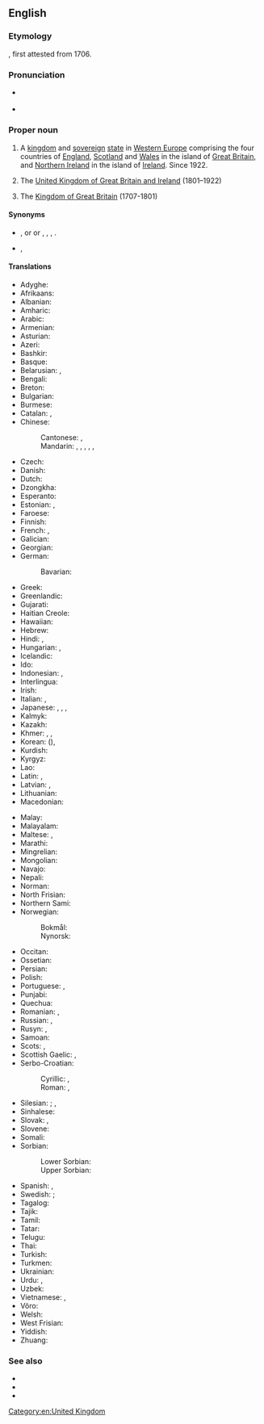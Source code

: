 ==English==
{{wikipedia}}
{{wikivoyage}}

===Etymology===
{{compound|united|kingdom|lang=en}}, first attested from 1706.

===Pronunciation===
* {{a|UK|US}} {{IPA|/juːˌnaɪ.tɪd ˈkɪŋ.dəm/|/jʊˌnaɪ.tɪd ˈkɪŋ.dəm/|/jəˌnaɪ.tɪd ˈkɪŋ.dəm/|lang=en}}
* {{audio|en-us-United Kingdom.ogg|Audio (US)|lang=en}}

===Proper noun===
{{en-proper noun|head=[[united|United]] [[kingdom|Kingdom]]}}

# {{senseid|en|Q145}}A [[kingdom]] and [[sovereign]] [[state]] in [[Western Europe]] comprising the four countries of [[England]], [[Scotland]] and [[Wales]] in the island of [[Great Britain]], and [[Northern Ireland]] in the island of [[Ireland]]. Since 1922.
# {{senseid|en|Q174193}}{{lb|en|historical}} The [[United Kingdom of Great Britain and Ireland]] (1801–1922)
# {{senseid|en|Q161885}}{{lb|en|historical|informal}} The [[Kingdom of Great Britain]] (1707-1801)

====Synonyms====
* {{sense|Sense 1}} {{l|en|United Kingdom of Great Britain and Northern Ireland}} {{qualifier|official name}}, {{l|en|UK}} or {{l|en|U.K.}} or {{l|en|U. K.}} {{qualifier|abbreviation}}, {{l|en|Great Britain}} {{qualifier|loosely}}, {{l|en|Britain}} {{qualifier|loosely}}, {{l|en|England}} {{qualifier|non-standard; sometimes offensive}}.
* {{sense|Sense 3}} {{l|en|Great Britain}} {{qualifier|official name}}, {{l|en|United Kingdom of Great Britain}} {{qualifier|modern use}}

====Translations====
{{trans-top-also|id=Q145|Kingdom in Europe|Great Britain}}
* Adyghe: {{t|ady|Британиешхо Пачъыхьыгъо}}
* Afrikaans: {{t|af|Verenigde Koninkryk}}
* Albanian: {{t|sq|Mbretëria e Bashkuar}}
* Amharic: {{t|am|ዩናይትድ ኪንግደም|sc=Ethi}}
* Arabic: {{t|ar|اَلْمَمْلَكَة اَلْمُتَّحِدَة|f|tr=al-mamlaka l-muttaḥida}}
* Armenian: {{t|hy|Միացյալ Թագավորություն}}
* Asturian: {{t+|ast|Reinu Xuníu|m}}
* Azeri: {{t|az|Birləşmiş Krallıq}}
* Bashkir: {{t|ba|Берләшкән Короллеге|sc=Cyrl}}
* Basque: {{t+|eu|Erresuma Batua}}
* Belarusian: {{t|be|Злу́чанае Карале́ўства|n}}, {{t|be|Аб'ядна́нае Карале́ўства|n}}
* Bengali: {{t|bn|যুক্তরাজ্য|tr=juktôrajjô|sc=Beng}}
* Breton: {{t|br|Rouantelezh Unanet}}
* Bulgarian: {{t|bg|Обедине́ното кра́лство|n}}
* Burmese: {{t|my|ယူနိုက်တက်ကင်းဒမ်း}}
* Catalan: {{t+|ca|Regne Unit|m}}, {{t|ca|Regne Unit de la Gran Bretanya i Irlanda del Nord|m}}
* Chinese:
*: Cantonese: {{t|yue|英國|tr=jing1 gwok3|sc=Hani}}, {{t|yue|大英聯合王國|tr=daai6 jing1 lyun4 hap6 wong4 gwok3|sc=Hani}}
*: Mandarin: {{t+|cmn|英國|sc=Hani}}, {{t+|cmn|英国|tr=Yīngguó|sc=Hani}}, {{t|cmn|大不列顛及北愛爾蘭聯合王國|sc=Hani}}, {{t|cmn|大不列颠及北爱尔兰联合王国|tr=Dà-Bùlièdiān jí Běi-Ài'ěrlán Liánhé Wángguó|sc=Hani}}, {{t+|cmn|聯合王國|sc=Hani}}, {{t+|cmn|联合王国|tr=Liánhé Wángguó|sc=Hani}}
* Czech: {{t+|cs|Spojené království|n}}
* Danish: {{t|da|Forenede Kongerige|n}}
* Dutch: {{t+|nl|Verenigd Koninkrijk|n}}
* Dzongkha: {{t|dz|ཡུ་ནའི་ཊེཊ་ཀིང་ཌམ}}
* Esperanto: {{t|eo|Unuiĝinta Regno}}
* Estonian: {{t+|et|Ühendkuningriik}}, {{t|et|Suurbritannia ja Põhja-Iiri Ühendkuningriik}}
* Faroese: {{t|fo|Hitt Sameinda Kongsríki|n}}
* Finnish: {{t+|fi|Yhdistynyt kuningaskunta}}
* French: {{t+|fr|Royaume-Uni|m}}, {{t+|fr|Royaume-Uni de Grande-Bretagne et d'Irlande du Nord|m}}
* Galician: {{t+|gl|Reino Unido|m}}
* Georgian: {{t|ka|გაერთიანებული სამეფო|sc=Geor}}
* German: {{t+|de|Vereinigtes Königreich|n}}
*: Bavarian: {{t|bar|Vaeinigte Kinireich}}
* Greek: {{t+|el|Ηνωμένο Βασίλειο|n}}
* Greenlandic: {{t|kl|Tuluit Nunaat}}
* Gujarati: {{t|gu|યુનાઇટેડ કિંગડમ|sc=Gujr}}
* Haitian Creole: {{t|ht|Wayòm Ini}}
* Hawaiian: {{t|haw|Aupuni Mōʻī Hui Pū ʻia}}
* Hebrew: {{t|he|הַמַמְלָכָה הַמְאֻחֶדֶת|tr=ha-mamlakha ha-meukhedet|sc=Hebr}}
* Hindi: {{t|hi|यूनाइटेड किंगडम|sc=Deva}}, {{t+|hi|संयुक्त राजशाही|sc=Deva}}
* Hungarian: {{t+|hu|Egyesült Királyság}}, {{t+|hu|Nagy-Britannia és Észak-Írország Egyesült Királysága}}
* Icelandic: {{t|is|Hið sameinaða konungsríki|n}}
* Ido: {{t+|io|Unionita Rejio}}
* Indonesian: {{t|id|Kerajaan Inggris Serikat}}, {{t|id|Kerajaan Serikat}}
* Interlingua: {{t|ia|Regno Unite}}
* Irish: {{t|ga|Ríocht Aontaithe|alt=An Ríocht Aontaithe|f}}
* Italian: {{t+|it|Regno Unito|m}}, {{t+|it|Regno Unito di Gran Bretagna e Irlanda del Nord|m}}
* Japanese: {{t+|ja|英国|tr=えいこく, Eikoku}}, {{t+|ja|イギリス|tr=igirisu}}, {{t|ja|グレートブリテン及び北アイルランド連合王国|tr=Gurēto Buriten oyobi Kita-Airurando rengō ōkoku}}, {{t+|ja|連合王国|tr=れんごうおうこく, Rengō ōkoku}}
* Kalmyk: {{t|xal|Ниицәтә Нутг}}
* Kazakh: {{t|kk|Құрама Патшалық}}
* Khmer: {{t|km|ចក្រភពអង់គ្លេស}}, {{t|km|សហរាជាណាចក្រ}}, {{t+|km|រាជាណាចក្ររួម}}
* Korean: {{t+|ko|영국}} ({{t+|ko|英國}}), {{t|ko|그레이트브리튼 북아일랜드 연합 왕국}} {{t|ko|연합 왕국}}
* Kurdish: {{t|ku|Keyaniya Yekbûyî|sc=ku-Arab}}
* Kyrgyz: {{t|ky|Бириккен Падышалык}}
* Lao: {{t+|lo|ສະຫະລາຊະອານາຈັກ}}
* Latin: {{t|la|Britanniarum Regnum|n}}, {{t|la|Rēgnum Ūnītum|n}}
* Latvian: {{t|lv|Apvienotā Karaliste|f}}, {{t|lv|Lielbritānijas un Ziemeļīrijas Apvienotā Karaliste|f}}
* Lithuanian: {{t+|lt|Jungtinė Karalystė}}
* Macedonian: {{t+|mk|Обединето Кралство|n}}
{{trans-mid}}
* Malay: {{t|ms|United Kingdom}}
* Malayalam: {{t|ml|യുണൈറ്റഡ് കിങ്ഡം|sc=Mlym}}
* Maltese: {{t|mt|Renju Unit|alt=Ir-Rhenju Unit}}, {{t|mt|Ir-Renju Unit tal-Gran Brittanja u l-Irlanda ta' Fuq}}
* Marathi: {{t|mr|युनायटेड किंग्डम|sc=Deva}}
* Mingrelian: {{t|xmf|გოართოიანაფილი ომაფე}}
* Mongolian: {{t|mn|Нэгдсэн Вант улс}}
* Navajo: {{t|nv|Tótaʼ Dineʼé Bikéyah}}
* Nepali: {{t|ne|संयुक्त अधिराज्य|sc=Deva}}
* Norman: {{t|nrf|Rouoyaume Unni|m|alt=Le Rouoyaume Unni}}
* North Frisian: {{t|frr|Feriind Kiningrik}}
* Northern Sami: {{t|se|Ovttastuvvan gonagasriika}}
* Norwegian:
*: Bokmål: {{t|no|Det forente kongerike Storbritannia og Nord-Irland}}
*: Nynorsk: {{t|nn|Det sameinte kongeriket Storbritannia og Nord-Irland}}
* Occitan: {{t+|oc|Reialme Unit|m}}
* Ossetian: {{t|os|Иугонд Паддзахад}}
* Persian: {{t|fa|پادشاهی متحد|tr=pâdešâhi-ye mottahed|sc=fa-Arab}}
* Polish: {{t+|pl|Zjednoczone Królestwo|n}}
* Portuguese: {{t+|pt|Reino Unido|m}}, {{t|pt|Reino Unido da Grã-Bretanha e Irlanda do Norte|m}}
* Punjabi: {{t|pa|ਸੰਯੁਕਤ ਬਾਦਸ਼ਾਹੀ|sc=Guru}}
* Quechua: {{t|qu|Hukllachasqa Qhapaq Suyu}}
* Romanian: {{t|ro|Regatul Unit al Marii Britanii și Irlandei de Nord|n}}, {{t+|ro|Regatul Unit|n}}
* Russian: {{t|ru|Соединённое Короле́вство|n}}, {{t+|ru|Соединённое Короле́вство Великобрита́нии и Се́верной Ирла́ндии|n}}
* Rusyn: {{t|rue|Велика Брітанія|n}}, {{t+|rue|Споєне кралёвство Великой Брітанії і Северного Ірьска|n}}
* Samoan: {{t|sm|Iunaite Malo}}
* Scots: {{t|sco|Unitit Kinrick}}, {{t|sco|Unitit Kinrick o Greet Britain an Norlin Airlann}}
* Scottish Gaelic: {{t|gd|Rìoghachd Aonaichte|f|alt=An Rìoghachd Aonaichte}}, {{t|gd|Rìoghachd Aonaichte na Breatainn Mhòr agus Eirinn a Tuath|f}}
* Serbo-Croatian:
*: Cyrillic: {{t|sh|Уједињено Краљевство|n|sc=Cyrl}}, {{t|sh|Уједињено Краљевство Велике Британије и Сјеверне Ирске|n|sc=Cyrl}}
*: Roman: {{t|sh|Ujedinjeno Kraljevstvo|n}}, {{t|sh|Ujedinjeno Kraljevstvo Velike Britanije i Sjeverne Irske|n}}
* Silesian: {{t|szl|Zjydnoczůne Krůlestwo Wjelgij Brytańije i Irlandyje Půłnocny|n}} {{qualifier|literal translation of the full name}}; {{qualifier|colloquially:}} {{t|szl|Yngland|m}}, {{t|szl|Anglijo|f}}
* Sinhalese: {{t|si|එක්‍සත් රාජධානිය|sc=Sinh}}
* Slovak: {{t|sk|Spojené kráľovstvo|n}}, {{t|sk|Spojené kráľovstvo Veľkej Británie a Severného Írska|n}}
* Slovene: {{t+|sl|Zdrúženo kraljéstvo|n}}
* Somali: {{t|so|Midowga boqortooyada}}
* Sorbian:
*: Lower Sorbian: {{t|dsb|Zjadnośone kralojstwo}}
*: Upper Sorbian: {{t|hsb|Zjednoćene kralestwo}}
* Spanish: {{t+|es|Reino Unido|m}}, {{t|es|Reino Unido de Gran Bretaña e Irlanda del Norte|m}}
* Swedish: {{t+|sv|Förenade kungariket}}; {{qualifier|colloquially:}} {{t+|sv|England}}
* Tagalog: {{t|tl|Nagkakaisang Kaharian}}
* Tajik: {{t+|tg|Подшоҳии Муттаҳида}}
* Tamil: {{t+|ta|ஐக்கிய இராச்சியம்}}
* Tatar: {{t|tt|Берләшкән Патшалык}}
* Telugu: {{t+|te|యునైటెడ్ కింగ్‌డమ్|sc=Telu}}
* Thai: {{t+|th|สหราชอาณาจักร}}
* Turkish: {{t+|tr|Birleşik Krallık}}
* Turkmen: {{t|tk|Birleşen Patyşalyk}}
* Ukrainian: {{t|uk|Сполу́чене Королі́вство|n}}
* Urdu: {{t|ur|مملکت متحدہ|tr=mamlakat muttahida|sc=ur-Arab}}, {{t|ur|یونائٹڈ کنگڈم|tr=yūnā'iṭeḍ kiṅgḍam|sc=ur-Arab}}
* Uzbek: {{t+|uz|Birlashgan Qirollik}}
* Vietnamese: {{t+|vi|Vương quốc Anh}}, {{t+|vi|Anh Quốc}}
* Võro: {{t|vro|Ühendkuningriik}}
* Welsh: {{t|cy|Teyrnas Unigol|f|alt=Y Deyrnas Unigol}}
* West Frisian: {{t|fy|Feriene Keninkryk}}
* Yiddish: {{t|yi|פֿאַראייניקט קיניגרײַך|n}}
* Zhuang: {{t|za|Yinghgoz}}
{{trans-bottom}}

===See also===
* {{l|en|Appendix:Place names in the United Kingdom}}
* {{list:countries of Europe/en}}{{topics|en|Countries in Europe}}
* {{l|en|Appendix:Countries of the world|Countries of the world}}

[[Category:en:United Kingdom]]